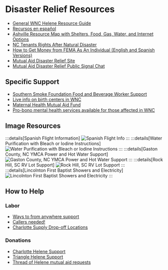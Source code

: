 # Disaster Relief Resources

- [General WNC Helene Resource Guide](https://docs.google.com/document/d/1ReiRLo5_ELxH86XWjj-vGGywB0QAe4hOWPeublaWKPM/preview)
- [Recursos en español](https://cryptpad.fr/pad/#/2/pad/edit/QMo6ZedKlx9CG+ZIDMOC86jf/)
- [Ashville Resource Map with Shelters, Food, Gas, Water, and Internet Options](https://helenehelpasheville.ushahidi.io/map)
- [NC Tenants Rights After Natural Disaster](https://www.instagram.com/p/DAm18QwudsD/)
- [How to Get Money from FEMA As An Individual (English and Spanish Versions)](https://u.pcloud.link/publink/show?code=kZVw7A0ZVXtB6CLcOLhn0ccGK8VesRADiDtV)
- [Mutual Aid Disaster Relief Site](https://mutualaiddisasterrelief.org/)
- [Mutual Aid Disaster Relief Public Signal Chat](https://signal.group/#CjQKIGdJDsT1lG1X1XvrXObBj5Mo1l1umHexTEtb88xzQ8X3EhCC6qt_YyoagQrXxBC-XwNT)

## Specific Support
- [Southern Smoke Foundation Food and Beverage Worker Support](https://www.instagram.com/p/DAbRRE3NejW/)
- [Live info on birth centers in WNC](https://docs.google.com/document/d/1U7jNhb30SlFFwOwUX2WS4_UxPNB6yiMkSnAc1VoMedU/edit?usp=drivesdk)
- [Maternal Health Mutual Aid Fund](https://docs.google.com/forms/d/e/1FAIpQLScrOBTRMdJ6h9e6KpNO37FQBNJdc5tyY98UDKZMI6C1uPgrgQ/viewform)
- [Pro-bono mental health services available for those affected in WNC](https://docs.google.com/spreadsheets/d/1XP77E1QEV43vMklyS8fjZ5PnfKR-8Mx4hY50aT417Zk/edit?gid=0#gid=0) 

## Image Resources
:::details[Spanish Flight Information]
![Spanish Flight Info](/disaster-relief/spanish-asheville-flight-instructions.png)
:::
:::details[Water Purification with Bleach or Iodine Instructions]
![Water Purification with Bleach or Iodine Instructions](/disaster-relief/water-purification.jpeg)
:::
:::details[Gaston County, NC YMCA Power and Hot Water Support]
![Gaston County, NC YMCA Power and Hot Water Support](/disaster-relief/gaston-ymca.jpeg)
:::
:::details[Rock Hill, SC RV Lot Support]
![Rock Hill, SC RV Lot Support](/disaster-relief/rock-hill-rv.jpeg)
:::
:::details[Lincolnton First Baptist Showers and Electricity]
![Lincolnton First Baptist Showers and Electricity](/disaster-relief/showers-first-baptist.jpeg)
:::

## How to Help

### Labor
- [Ways to from anywhere support](https://docs.google.com/document/d/1UwomV9zPN8fAdiKAWs3wQmGprkj779zPDCwld4p8joo/edit)
- [Callers needed!](https://www.instagram.com/p/DAhVWXAvwZB/?img_index=2)
- [Charlotte Supply Drop-off Locations](https://docs.google.com/spreadsheets/d/16WBfQm6bp93Q4Orii-Ui5kCYcrHmmONAg1vose75EzI/edit?usp=sharing)

### Donations
- [Charlotte Helene Support](https://www.instagram.com/p/DAerHnPppY6/)
- [Triangle Helene Support](https://www.instagram.com/p/DAeA85hPYP0/?img_index=1)
- [Thread of Helene mutual aid requests](https://x.com/antiracistsouth/status/1840211376524144998)
